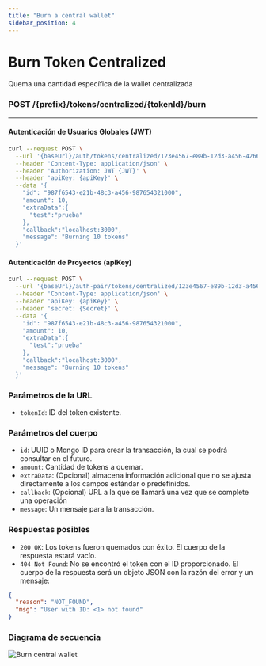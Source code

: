 ```yaml
---
title: "Burn a central wallet"
sidebar_position: 4
---
```


# Burn Token Centralized

Quema una cantidad específica de la wallet centralizada

### <span>POST</span> /{prefix}/tokens/centralized/{tokenId}/burn

---

#### Autenticación de Usuarios Globales (JWT)

```bash
curl --request POST \
  --url '{baseUrl}/auth/tokens/centralized/123e4567-e89b-12d3-a456-426614174000/burn' \
  --header 'Content-Type: application/json' \
  --header 'Authorization: JWT {JWT}' \
  --header 'apiKey: {apiKey}' \
  --data '{
    "id": "987f6543-e21b-48c3-a456-987654321000",
    "amount": 10,
    "extraData":{
      "test":"prueba"
    },
    "callback":"localhost:3000",
    "message": "Burning 10 tokens"
  }'
```

#### Autenticación de Proyectos (apiKey)

```bash
curl --request POST \
  --url '{baseUrl}/auth-pair/tokens/centralized/123e4567-e89b-12d3-a456-426614174000/burn' \
  --header 'Content-Type: application/json' \
  --header 'apiKey: {apiKey}' \
  --header 'secret: {Secret}' \
  --data '{
    "id": "987f6543-e21b-48c3-a456-987654321000",
    "amount": 10,
    "extraData":{
      "test":"prueba"
    },
    "callback":"localhost:3000",
    "message": "Burning 10 tokens"
  }'
```

### Parámetros de la URL

- `tokenId`: ID del token existente.

### Parámetros del cuerpo

- `id`: UUID o Mongo ID para crear la transacción, la cual se podrá consultar en el futuro.
- `amount`: Cantidad de tokens a quemar.
- `extraData`: (Opcional) almacena información adicional que no se ajusta directamente a los campos estándar o predefinidos.
- `callback`: (Opcional) URL a la que se llamará una vez que se complete una operación
- `message`: Un mensaje para la transacción.

### Respuestas posibles

- `200 OK`: Los tokens fueron quemados con éxito. El cuerpo de la respuesta estará vacío.
- `404 Not Found`: No se encontró el token con el ID proporcionado. El cuerpo de la respuesta será un objeto JSON con la razón del error y un mensaje:

```json
{
  "reason": "NOT_FOUND",
  "msg": "User with ID: <1> not found"
}
```

### Diagrama de secuencia

![Burn central wallet](/img/docs/tokens/burnTokenCentralWallet.png)
